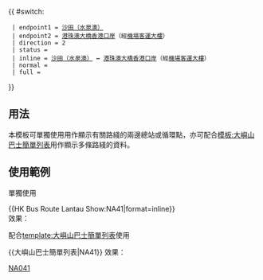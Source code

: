 {{ #switch: {{{format|}}}
  | endpoint1 = [[水泉澳公共運輸交匯處|沙田（水泉澳）]]
  | endpoint2 = [[港珠澳大橋香港口岸公共運輸交匯處|港珠澳大橋香港口岸]]（經[[香港國際機場|機場客運大樓]]）
  | direction = 2
  | status = {{HK Bus Status|N}}
  | inline = [[水泉澳公共運輸交匯處|沙田（水泉澳）]] ↔ [[港珠澳大橋香港口岸公共運輸交匯處|港珠澳大橋香港口岸]]（經[[香港國際機場|機場客運大樓]]）
  | normal =
  | full =
}}<noinclude>
==用法==
本模板可單獨使用用作顯示有關路綫的兩邊總站或循環點，亦可配合[[模板:大嶼山巴士簡單列表]]用作顯示多條路綫的資料。

==使用範例==
;單獨使用
<nowiki>{{HK Bus Route Lantau Show:NA41|format=inline}}</nowiki><br>
效果：{{HK Bus Route Lantau Show:NA41|format=inline}}

;配合[[template:大嶼山巴士簡單列表]]使用
<nowiki>{{大嶼山巴士簡單列表|NA41}}</nowiki>
效果：{{大嶼山巴士簡單列表|NA41}}
[[Category:龍運巴士路線模板|NA041]]</noinclude>